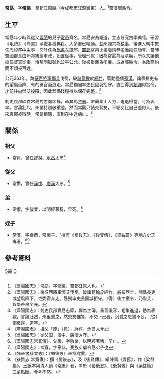 '''常勗'''{{BD|？||265年||catIdx=C}}，字'''脩業'''，[[蜀郡|蜀郡]]江原縣（今[[成都市|成都市]][[江源鎮_(崇州市)|江源鎮]]東）人。<ref>《[[:s:華陽國志/卷十一|華陽國志]]》：常勗，字脩業，蜀郡江原人也。</ref>蜀漢郫縣令。

==生平==
常勗年少時與從父[[常閎|常閎]]的兒子[[常忌|常忌]]齊名，常勗安貧樂道，立志研究古學典籍。研習《毛詩》、《尚書》涉獵各種典籍，大多都已精通。益州闢其為[[從事|從事]]，後進入朝中擔任光祿郎中主事，又升任為[[尚書|尚書]]左選郎。[[蜀郡|蜀郡]]官員上書懇請恭迎他擔任功曹。當時蜀國都是由州將統領軍政，設置從事，管理刑獄；因為常勗為官清廉，所以又讓他擔任[[督軍|督軍]][[從事|從事]]，治理刑獄號也公平公允。後被舉薦為[[孝廉|孝廉]]。成為[[郫縣|郫縣]][[縣令|令]]，為政簡約而不煩擾百姓。

公元263年，魏[[征西將軍|征西將軍]][[鄧艾|鄧艾]]伐蜀，破[[諸葛瞻|諸葛瞻]]於[[綿竹|綿竹]]，驚動整個[[蜀漢|蜀漢]]，諸縣長吏有的望風而降、有的棄官而逃走。常勗獨自率吏民固城拒守。直到得到[[劉禪|劉禪]]的旨令，才前往向鄧艾投降，因此郫縣錢糧得以保存完整。<ref>《華陽國志》：魏征西將軍鄧艾伐蜀，破諸葛瞻於綿竹，威振西土，諸縣長吏或望風降下，或委官奔走。勗獨率吏民固城拒守。〔得〕後主檄令，乃詣艾，故郫谷帛全完。</ref>

刺史袁邵欣賞常勗的志向節操，命其為[[主簿|主簿]]。常勗舉止大方、進退得當，可為表率。言論壯烈，州里特別敬重他。然而常勗只結交賢友，不結交比自己差的人。後來袁邵被徵時，常勗相隨，直到在中途病亡。<ref>《華陽國志》：刺史袁邵嘉勗志節，闢為主簿。勗善儀容，翔集進退，動為表觀。言論壯烈，州里重之。然交友惟賢，不交下己者，汎愛之恩猶不足。〔從〕邵徵還，道卒。</ref>

==關係==
===祖父===
*常員，曾任[[牂柯|牂柯]]、[[永昌|永昌]]太守<ref>《華陽國志》：祖父「原」〔員〕，牂柯、永昌太守</ref>
===從父===
*常閎，曾任[[漢中|漢中]]、[[廣漢|廣漢]]太守。<ref>《華陽國志》：從父閎，漢中、廣漢太守。</ref>
===弟===
*常廓，字敬業，以明經著稱，早死。<ref>《華陽國志常寬傳》：父廓，字敬業，以明經著稱，早亡。</ref>
=== 姪子 ===
*[[常寬_(西晉)|常寬]]，字泰恭，常廓子，<ref>《華陽國志》：常寬，字泰恭，騫族弟郫令勗弟子也</ref>撰有《蜀後志》、《後賢傳》、《梁益篇》等地方史志專著。<ref>《補晉書藝文志》：《蜀後志》晉常寬撰。</ref><ref>《後賢志 常寬傳》：撰《蜀後志》，及《後賢傳》。續陳壽《耆舊》，作《梁益篇》。王謨本與清人讀《常志》者，率於《蜀後志》、《後賢傳》與《梁益篇》三處點斷。今考不然。</ref>

==參考資料==
{{Reflist|2}}
[[Category:常姓|S勗]]
[[Category:崇州人|C]]